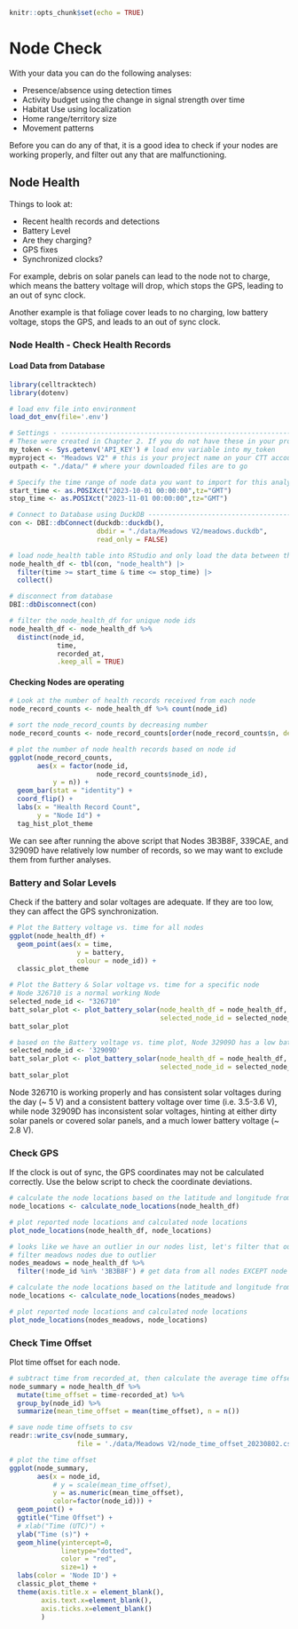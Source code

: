 
```r
knitr::opts_chunk$set(echo = TRUE)
```

# Node Check

With your data you can do the following analyses:

* Presence/absence using detection times
* Activity budget using the change in signal strength over time
* Habitat Use using localization
* Home range/territory size
* Movement patterns

Before you can do any of that, it is a good idea to check if your nodes are working properly, and filter out any that are malfunctioning.

## Node Health

Things to look at:

* Recent health records and detections
* Battery Level
* Are they charging?
* GPS fixes
* Synchronized clocks?

For example, debris on solar panels can lead to the node not to charge, which means the battery voltage will drop, which stops the GPS, leading to an out of sync clock.

Another example is that foliage cover leads to no charging, low battery voltage, stops the GPS, and leads to an out of sync clock.

### Node Health - Check Health Records

#### Load Data from Database

```r
library(celltracktech)
library(dotenv)

# load env file into environment
load_dot_env(file='.env')

# Settings - ----------------------------------------------------------------
# These were created in Chapter 2. If you do not have these in your project directory, go back and repeat Ch. 2.
my_token <- Sys.getenv('API_KEY') # load env variable into my_token
myproject <- "Meadows V2" # this is your project name on your CTT account, here we are using the CTT project 'Meadows V2'
outpath <- "./data/" # where your downloaded files are to go

# Specify the time range of node data you want to import for this analysis
start_time <- as.POSIXct("2023-10-01 00:00:00",tz="GMT")
stop_time <- as.POSIXct("2023-11-01 00:00:00",tz="GMT")

# Connect to Database using DuckDB -----------------------------------------------------
con <- DBI::dbConnect(duckdb::duckdb(), 
                      dbdir = "./data/Meadows V2/meadows.duckdb", 
                      read_only = FALSE)

# load node_health table into RStudio and only load the data between the set start and stop times
node_health_df <- tbl(con, "node_health") |> 
  filter(time >= start_time & time <= stop_time) |>
  collect()

# disconnect from database
DBI::dbDisconnect(con)

# filter the node_health_df for unique node ids
node_health_df <- node_health_df %>% 
  distinct(node_id, 
            time, 
            recorded_at, 
            .keep_all = TRUE)
```

#### Checking Nodes are operating

```r
# Look at the number of health records received from each node
node_record_counts <- node_health_df %>% count(node_id)

# sort the node_record_counts by decreasing number
node_record_counts <- node_record_counts[order(node_record_counts$n, decreasing = TRUE),]

# plot the number of node health records based on node id
ggplot(node_record_counts,
       aes(x = factor(node_id,
                      node_record_counts$node_id),
           y = n)) +
  geom_bar(stat = "identity") +
  coord_flip() +
  labs(x = "Health Record Count",
       y = "Node Id") +
  tag_hist_plot_theme
```
We can see after running the above script that Nodes 3B3B8F, 339CAE, and 32909D have relatively low number of records, so we may want to exclude them from further analyses.

### Battery and Solar Levels

Check if the battery and solar voltages are adequate. If they are too low, they can affect the GPS synchronization.

```r
# Plot the Battery voltage vs. time for all nodes
ggplot(node_health_df) +
  geom_point(aes(x = time,
                 y = battery,
                 colour = node_id)) +
  classic_plot_theme

# Plot the Battery & Solar voltage vs. time for a specific node
# Node 326710 is a normal working Node
selected_node_id <- "326710"
batt_solar_plot <- plot_battery_solar(node_health_df = node_health_df, 
                                      selected_node_id = selected_node_id)
batt_solar_plot 

# based on the Battery voltage vs. time plot, Node 32909D has a low battery voltage
selected_node_id <- '32909D'
batt_solar_plot <- plot_battery_solar(node_health_df = node_health_df, 
                                      selected_node_id = selected_node_id)
batt_solar_plot 
```
Node 326710 is working properly and has consistent solar voltages during the day (~ 5 V) and a consistent battery voltage over time (i.e. 3.5-3.6 V), while node 32909D has inconsistent solar voltages, hinting at either dirty solar panels or covered solar panels, and a much lower battery voltage (~ 2.8 V).

### Check GPS

If the clock is out of sync, the GPS coordinates may not be calculated correctly. Use the below script to check the coordinate deviations.

```r
# calculate the node locations based on the latitude and longitude from node health reports
node_locations <- calculate_node_locations(node_health_df)

# plot reported node locations and calculated node locations
plot_node_locations(node_health_df, node_locations)

# looks like we have an outlier in our nodes list, let's filter that out
# filter meadows nodes due to outlier
nodes_meadows = node_health_df %>%
  filter(!node_id %in% '3B3B8F') # get data from all nodes EXCEPT node 3B3B8F

# calculate the node locations based on the latitude and longitude from node health reports
node_locations <- calculate_node_locations(nodes_meadows)

# plot reported node locations and calculated node locations
plot_node_locations(nodes_meadows, node_locations)

```

### Check Time Offset

Plot time offset for each node.

```r
# subtract time from recorded_at, then calculate the average time offset for each node
node_summary = node_health_df %>%
  mutate(time_offset = time-recorded_at) %>%
  group_by(node_id) %>%
  summarize(mean_time_offset = mean(time_offset), n = n())

# save node time offsets to csv
readr::write_csv(node_summary,
                 file = './data/Meadows V2/node_time_offset_20230802.csv')

# plot the time offset
ggplot(node_summary,
       aes(x = node_id, 
           # y = scale(mean_time_offset),
           y = as.numeric(mean_time_offset),
           color=factor(node_id))) +
  geom_point() +
  ggtitle("Time Offset") +
  # xlab("Time (UTC)") +
  ylab("Time (s)") +
  geom_hline(yintercept=0, 
             linetype="dotted", 
             color = "red", 
             size=1) +
  labs(color = 'Node ID') +
  classic_plot_theme +
  theme(axis.title.x = element_blank(),
        axis.text.x=element_blank(),
        axis.ticks.x=element_blank()
        )

```

